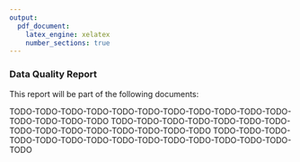 ```yaml
---
output:
  pdf_document:
    latex_engine: xelatex
    number_sections: true
---
```


### Data Quality Report
This report will be part of the following documents:

TODO-TODO-TODO-TODO-TODO-TODO-TODO-TODO-TODO-TODO-TODO-TODO-TODO-TODO-TODO
TODO-TODO-TODO-TODO-TODO-TODO-TODO-TODO-TODO-TODO-TODO-TODO-TODO-TODO-TODO
TODO-TODO-TODO-TODO-TODO-TODO-TODO-TODO-TODO-TODO-TODO-TODO-TODO-TODO-TODO


